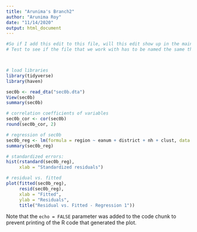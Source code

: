 ```yaml
---
title: "Arunima's Branch2"
author: "Arunima Roy"
date: "11/14/2020"
output: html_document
---
```


```r
#So if I add this edit to this file, will this edit show up in the main branch
# Test to see if the file that we work with has to be named the same thing



# load libraries
library(tidyverse)
library(haven)
```


```r
sec0b <- read_dta("sec0b.dta")
View(sec0b)
summary(sec0b)

# correlation coefficients of variables
sec0b_cor <- cor(sec0b) 
round(sec0b_cor, 2) 

```


```r

# regression of sec0b
sec0b_reg <- lm(formula = region ~ eanum + district + nh + clust, data = sec0b)
summary(sec0b_reg)

# standardized errors:
hist(rstandard(sec0b_reg),
     xlab = "Standardized residuals")

# residual vs. fitted
plot(fitted(sec0b_reg), 
     resid(sec0b_reg), 
     xlab = "Fitted", 
     ylab = "Residuals", 
     title("Residual vs. Fitted - Regression 1"))
```

Note that the `echo = FALSE` parameter was added to the code chunk to prevent printing of the R code that generated the plot.
